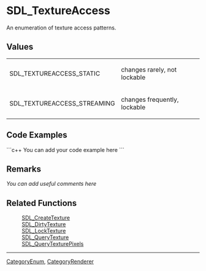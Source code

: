 <!-- pragma section-numbers off -->
<!-- pragma disable-camelcase -->

= SDL_TextureAccess =
An enumeration of texture access patterns.


== Values ==
{|
|SDL_TEXTUREACCESS_STATIC
|changes rarely, not lockable
|-
|SDL_TEXTUREACCESS_STREAMING
|changes frequently, lockable
|}

== Code Examples ==
```c++
You can add your code example here
```

== Remarks ==
''You can add useful comments here''

== Related Functions ==
:[[SDL_CreateTexture]]
:[[SDL_DirtyTexture]]
:[[SDL_LockTexture]]
:[[SDL_QueryTexture]]
:[[SDL_QueryTexturePixels]]

----
[[CategoryEnum]], [[CategoryRenderer]]
